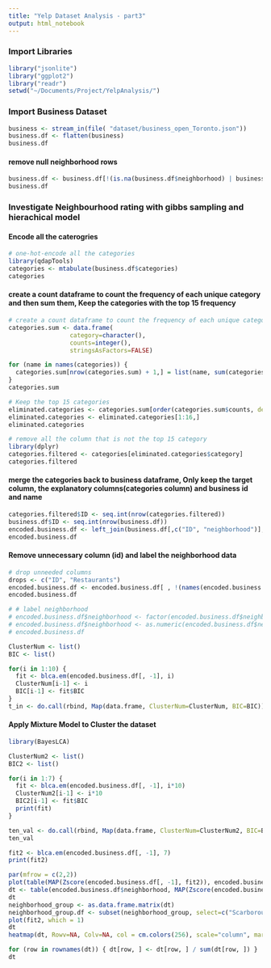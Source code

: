 ```yaml
---
title: "Yelp Dataset Analysis - part3"
output: html_notebook
---
```


### Import Libraries
```r
library("jsonlite")
library("ggplot2")
library("readr")
setwd("~/Documents/Project/YelpAnalysis/")
```

### Import Business Dataset
```r
business <- stream_in(file( "dataset/business_open_Toronto.json"))
business.df <- flatten(business)
business.df
```

#### remove null neighborhood rows
```r
business.df <- business.df[!(is.na(business.df$neighborhood) | business.df$neighborhood==""), ]
business.df
```

### Investigate Neighbourhood rating with gibbs sampling and hierachical model

#### Encode all the caterogries
```r
# one-hot-encode all the categories
library(qdapTools)
categories <- mtabulate(business.df$categories)
categories
```

#### create a count dataframe to count the frequency of each unique category and then sum them, Keep the categories with the  top 15 frequency
```r
# create a count dataframe to count the frequency of each unique category and then sum them
categories.sum <- data.frame(
                 category=character(),
                 counts=integer(),
                 stringsAsFactors=FALSE)

for (name in names(categories)) {
  categories.sum[nrow(categories.sum) + 1,] = list(name, sum(categories[name]))
}
categories.sum

# Keep the top 15 categories
eliminated.categories <- categories.sum[order(categories.sum$counts, decreasing = TRUE),]
eliminated.categories <- eliminated.categories[1:16,]
eliminated.categories

# remove all the column that is not the top 15 category
library(dplyr)
categories.filtered <- categories[eliminated.categories$category]
categories.filtered
```

#### merge the categories back to business dataframe, Only keep the target column, the explanatory columns(categories column) and business id and name
```r
categories.filtered$ID <- seq.int(nrow(categories.filtered))
business.df$ID <- seq.int(nrow(business.df))
encoded.business.df <- left_join(business.df[,c("ID", "neighborhood")], categories.filtered)
encoded.business.df
```

#### Remove unnecessary column (id) and label the neighborhood data
```r
# drop unneeded columns
drops <- c("ID", "Restaurants")
encoded.business.df <- encoded.business.df[ , !(names(encoded.business.df) %in% drops)]
encoded.business.df

# # label neighborhood
# encoded.business.df$neighborhood <- factor(encoded.business.df$neighborhood)
# encoded.business.df$neighborhood <- as.numeric(encoded.business.df$neighborhood)
# encoded.business.df
```

```r

ClusterNum <- list()
BIC <- list()

for(i in 1:10) {
  fit <- blca.em(encoded.business.df[, -1], i)
  ClusterNum[i-1] <- i
  BIC[i-1] <- fit$BIC
}
t_in <- do.call(rbind, Map(data.frame, ClusterNum=ClusterNum, BIC=BIC))
```

#### Apply Mixture Model to Cluster the dataset
```r
library(BayesLCA)

ClusterNum2 <- list()
BIC2 <- list()

for(i in 1:7) {
  fit <- blca.em(encoded.business.df[, -1], i*10)
  ClusterNum2[i-1] <- i*10
  BIC2[i-1] <- fit$BIC
  print(fit)
}

ten_val <- do.call(rbind, Map(data.frame, ClusterNum=ClusterNum2, BIC=BIC2))
ten_val
```

```r
fit2 <- blca.em(encoded.business.df[, -1], 7)
print(fit2)

par(mfrow = c(2,2))
plot(table(MAP(Zscore(encoded.business.df[, -1], fit2)), encoded.business.df$neighborhood), main = 'groups against neighborhoods', las = 1)
dt <- table(encoded.business.df$neighborhood, MAP(Zscore(encoded.business.df[, -1], fit2)))
dt
neighborhood_group <- as.data.frame.matrix(dt) 
neighborhood_group.df <- subset(neighborhood_group, select=c("Scarborough", "Downtown Core"))
plot(fit2, which = 1)
dt
heatmap(dt, Rowv=NA, Colv=NA, col = cm.colors(256), scale="column", margins=c(1,1))

for (row in rownames(dt)) { dt[row, ] <- dt[row, ] / sum(dt[row, ]) }
dt
```

